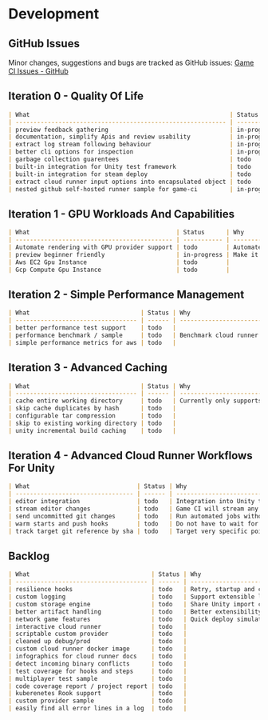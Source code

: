 # Development

## GitHub Issues

Minor changes, suggestions and bugs are tracked as GitHub issues:
[Game CI Issues - GitHub](https://github.com/game-ci/unity-builder/labels/cloud-runner)

## Iteration 0 - Quality Of Life

```md
| What                                                        | Status      | Why                                                   |
| ----------------------------------------------------------- | ----------- | ----------------------------------------------------- |
| preview feedback gathering                                  | in-progress | Gather feedback on experience using cloud runner.     |
| documentation, simplify Apis and review usability           | in-progress | To deliver Game CI's mission to be beginner friendly. |
| extract log stream following behaviour                      | in-progress | Iteration on UX for cloud runner APIs and usability.  |
| better cli options for inspection                           | in-progress |                                                       |
| garbage collection guarentees                               | todo        | Support for strong garbage collection guarentees.     |
| built-in integration for Unity test framework               | todo        |                                                       |
| built-in integration for steam deploy                       | todo        |                                                       |
| extract cloud runner input options into encapsulated object | todo        |                                                       |
| nested github self-hosted runner sample for game-ci         | in-progress |                                                       |
```

## Iteration 1 - GPU Workloads And Capabilities

```md
| What                                         | Status      | Why                                                     |
| -------------------------------------------- | ----------- | ------------------------------------------------------- |
| Automate rendering with GPU provider support | todo        | Automate screenshots, video and remote control clients. |
| preview beginner friendly                    | in-progress | Make it easier to build new providers.                  |
| Aws EC2 Gpu Instance                         | todo        |                                                         |
| Gcp Compute Gpu Instance                     | todo        |                                                         |
```

## Iteration 2 - Simple Performance Management

```md
| What                               | Status | Why                                                   |
| ---------------------------------- | ------ | ----------------------------------------------------- |
| better performance test support    | todo   |                                                       |
| performance benchmark / sample     | todo   | Benchmark cloud runner on a variety of project sizes. |
| simple performance metrics for aws | todo   |                                                       |
```

## Iteration 3 - Advanced Caching

```md
| What                               | Status | Why                                                           |
| ---------------------------------- | ------ | ------------------------------------------------------------- |
| cache entire working directory     | todo   | Currently only supports caching LFS and Unity Library folder. |
| skip cache duplicates by hash      | todo   |                                                               |
| configurable tar compression       | todo   |                                                               |
| skip to existing working directory | todo   |                                                               |
| unity incremental build caching    | todo   |                                                               |
```

## Iteration 4 - Advanced Cloud Runner Workflows For Unity

```md
| What                              | Status | Why                                                                 |
| --------------------------------- | ------ | ------------------------------------------------------------------- |
| editor integration                | todo   | Integration into Unity to run cloud workloads.                      |
| stream editor changes             | todo   | Game CI will stream any local changes to a build machine.           |
| send uncommitted git changes      | todo   | Run automated jobs without having to commit, discover errors early. |
| warm starts and push hooks        | todo   | Do not have to wait for cloud runner to spin up a new machine.      |
| track target git reference by sha | todo   | Target very specific points in git history.                         |
```

## Backlog

```md
| What                                  | Status | Why                                                       |
| ------------------------------------- | ------ | --------------------------------------------------------- |
| resilience hooks                      | todo   | Retry, startup and cleanup hooks.                         |
| custom logging                        | todo   | Support extensible logging to your own loggin service.    |
| custom storage engine                 | todo   | Share Unity import cache between local and runners.       |
| better artifact handling              | todo   | Better extensibility and support for artifact handling.   |
| network game features                 | todo   | Quick deploy simulation server, relay or headless client. |
| interactive cloud runner              | todo   |                                                           |
| scriptable custom provider            | todo   |                                                           |
| cleaned up debug/prod                 | todo   |                                                           |
| custom cloud runner docker image      | todo   |                                                           |
| infographics for cloud runner docs    | todo   |                                                           |
| detect incoming binary conflicts      | todo   |                                                           |
| test coverage for hooks and steps     | todo   |                                                           |
| multiplayer test sample               | todo   |                                                           |
| code coverage report / project report | todo   |                                                           |
| kuberenetes Rook support              | todo   |                                                           |
| custom provider sample                | todo   |                                                           |
| easily find all error lines in a log  | todo   |                                                           |
```

